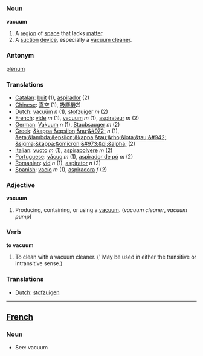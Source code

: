 === Noun ===

'''vacuum'''

#A [[region]] of [[space]] that lacks [[matter]].
#A [[suction]] [[device]], especially a [[vacuum cleaner]].

===Antonym===
[[plenum]]

=== Translations ===
*[[Catalan]]: [[buit]] (1), [[aspirador]] (2)
*[[Chinese]]: [[真空]] (1), [[吸塵機]]2)
*[[Dutch]]: [[vacuüm]] ''n'' (1), [[stofzuiger]] ''m'' (2)
*[[French]]: [[vide]] ''m'' (1), [[vacuum#French|vacuum]] ''m'' (1), [[aspirateur]] ''m'' (2)
*[[German]]: [[Vakuum]] ''n'' (1), [[Staubsauger]] ''m'' (2)
*[[Greek]]: [[&kappa;&epsilon;&nu;&#972;]] ''n'' (1), [[&eta;&lambda;&epsilon;&kappa;&tau;&rho;&iota;&tau;&#942; &sigma;&kappa;&omicron;&#973;&pi;&alpha;]] (2)
*[[Italian]]: [[vuoto]] ''m'' (1), [[aspirapolvere]] ''m'' (2)
*[[Portuguese]]: [[vácuo]] ''m'' (1), [[aspirador de pó]] ''m'' (2)
*[[Romanian]]: [[vid]] ''n'' (1), [[aspirator]] ''n'' (2)
*[[Spanish]]: [[vacío]] ''m'' (1), [[aspiradora]] ''f'' (2)

=== Adjective ===
'''vacuum'''

#Producing, containing, or using a [[vacuum]]. (''vacuum cleaner'', ''vacuum pump'')

=== Verb ===
'''to vacuum'''

#To clean with a vacuum cleaner.  (''May be used in either the transitive or intransitive sense.)

=== Translations ===
*[[Dutch]]: [[stofzuigen]]

----
==[[French]]==
===Noun===

*See: vacuum